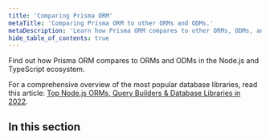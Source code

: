 ```yaml
---
title: 'Comparing Prisma ORM'
metaTitle: 'Comparing Prisma ORM to other ORMs and ODMs.'
metaDescription: 'Learn how Prisma ORM compares to other ORMs, ODMs, and database libraries, like TypeORM, Sequelize and Mongoose.'
hide_table_of_contents: true
---
```


<TopBlock title={frontMatter.title}>

Find out how Prisma ORM compares to ORMs and ODMs in the Node.js and TypeScript ecosystem.

For a comprehensive overview of the most popular database libraries, read this article: [Top Node.js ORMs, Query Builders & Database Libraries in 2022](https://www.prisma.io/dataguide/database-tools/top-nodejs-orms-query-builders-and-database-libraries).

</TopBlock>

## In this section

<Subsections />
